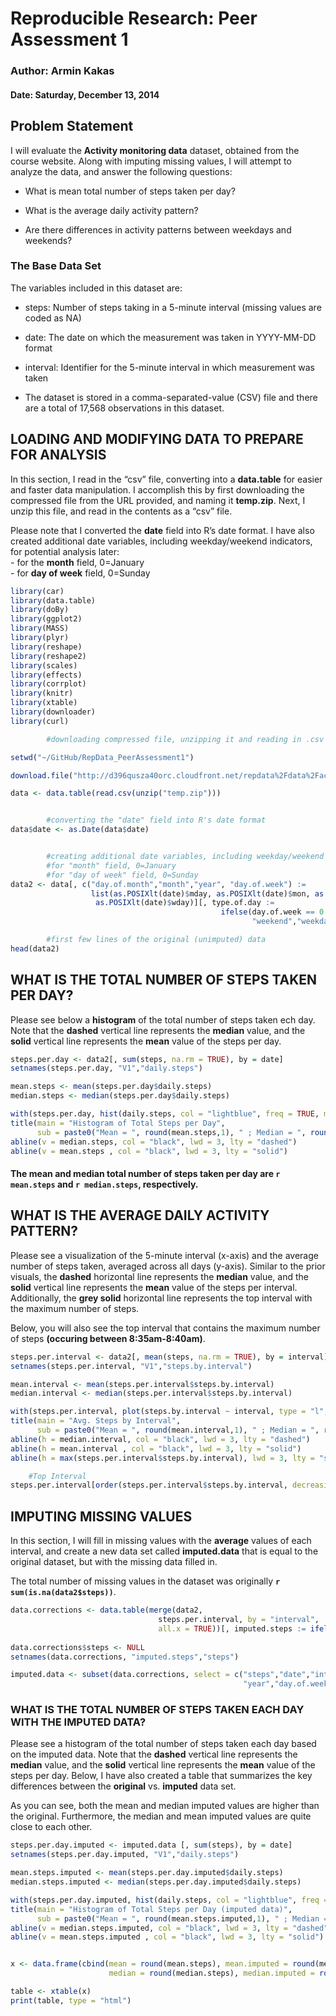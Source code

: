 # Reproducible Research: Peer Assessment 1   

### Author: Armin Kakas   

#### Date: Saturday, December 13, 2014   


## Problem Statement

I will evaluate the **Activity monitoring data** dataset, obtained from the course website. Along with imputing missing values, I will attempt to analyze the data, and answer the following questions:  

* What is mean total number of steps taken per day?

* What is the average daily activity pattern?

* Are there differences in activity patterns between weekdays and weekends?


### The Base Data Set

The variables included in this dataset are:  

* steps: Number of steps taking in a 5-minute interval (missing values are coded as NA)  

* date: The date on which the measurement was taken in YYYY-MM-DD format  

* interval: Identifier for the 5-minute interval in which measurement was taken  

* The dataset is stored in a comma-separated-value (CSV) file and there are a total of 17,568 observations in this dataset.  


## LOADING AND MODIFYING DATA TO PREPARE FOR ANALYSIS
In this section, I read in the "csv" file, converting into a **data.table** for easier and faster data manipulation. I accomplish this by first downloading the compressed file from the URL provided, and naming it **temp.zip**. Next, I unzip this file, and read in the contents as a "csv" file.

Please note that I converted the **date** field into R's date format. I have also created additional date variables, including weekday/weekend indicators, for potential analysis later:  
- for the **month** field, 0=January  
- for **day of week** field, 0=Sunday  

```r
library(car)
library(data.table)
library(doBy)
library(ggplot2)
library(MASS)
library(plyr)
library(reshape)
library(reshape2)
library(scales)
library(effects)
library(corrplot)
library(knitr)
library(xtable)
library(downloader)
library(curl)

        #downloading compressed file, unzipping it and reading in .csv file

setwd("~/GitHub/RepData_PeerAssessment1")

download.file("http://d396qusza40orc.cloudfront.net/repdata%2Fdata%2Factivity.zip", destfile = "temp.zip")

data <- data.table(read.csv(unzip("temp.zip")))


        #converting the "date" field into R's date format
data$date <- as.Date(data$date) 


        #creating additional date variables, including weekday/weekend indicator, for potential analysis later
        #for "month" field, 0=January
        #for "day of week" field, 0=Sunday
data2 <- data[, c("day.of.month","month","year", "day.of.week") := 
                  list(as.POSIXlt(date)$mday, as.POSIXlt(date)$mon, as.POSIXlt(date)$year+1900, 
                   as.POSIXlt(date)$wday)][, type.of.day := 
                                               ifelse(day.of.week == 0 | day.of.week == 6, 
                                                      "weekend","weekday")] 

        #first few lines of the original (unimputed) data
head(data2)

```



## WHAT IS THE TOTAL NUMBER OF STEPS TAKEN PER DAY?

Please see below a **histogram** of the total number of steps taken ech day. Note that the **dashed** vertical line represents the **median** value, and the **solid** vertical line represents the **mean** value of the steps per day.


```r

steps.per.day <- data2[, sum(steps, na.rm = TRUE), by = date]
setnames(steps.per.day, "V1","daily.steps")

mean.steps <- mean(steps.per.day$daily.steps)
median.steps <- median(steps.per.day$daily.steps)

with(steps.per.day, hist(daily.steps, col = "lightblue", freq = TRUE, main = ""))
title(main = "Histogram of Total Steps per Day", 
      sub = paste0("Mean = ", round(mean.steps,1), " ; Median = ", round(median.steps,1)))
abline(v = median.steps, col = "black", lwd = 3, lty = "dashed")
abline(v = mean.steps , col = "black", lwd = 3, lty = "solid")


```

#### The mean and median total number of steps taken per day are **`r mean.steps`** and **`r median.steps`**, respectively.  



## WHAT IS THE AVERAGE DAILY ACTIVITY PATTERN?

Please see a visualization of the 5-minute interval (x-axis) and the average number of steps taken, averaged across all days (y-axis). Similar to the prior visuals, the  **dashed** horizontal line represents the **median** value, and the **solid** vertical line represents the **mean** value of the steps per interval.   
Additionally, the **grey solid** horizontal line represents the top interval with the maximum number of steps.  

Below, you will also see the top interval that contains the maximum number of steps **(occuring between 8:35am-8:40am)**.  


```r

steps.per.interval <- data2[, mean(steps, na.rm = TRUE), by = interval]
setnames(steps.per.interval, "V1","steps.by.interval")

mean.interval <- mean(steps.per.interval$steps.by.interval)
median.interval <- median(steps.per.interval$steps.by.interval)

with(steps.per.interval, plot(steps.by.interval ~ interval, type = "l", col = "darkred", lwd = 2, lty = 3))
title(main = "Avg. Steps by Interval", 
      sub = paste0("Mean = ", round(mean.interval,1), " ; Median = ", round(median.interval,1)))
abline(h = median.interval, col = "black", lwd = 3, lty = "dashed")
abline(h = mean.interval , col = "black", lwd = 3, lty = "solid")
abline(h = max(steps.per.interval$steps.by.interval), lwd = 3, lty = "solid", col = "lightgrey")

    #Top Interval
steps.per.interval[order(steps.per.interval$steps.by.interval, decreasing  = TRUE)][1]  


```


## IMPUTING MISSING VALUES

In this section, I will fill in missing values with the **average** values of each interval, and create a new data set called **imputed.data** that is equal to the original dataset, but with the missing data filled in.    

The total number of missing values in the dataset was originally **`r sum(is.na(data2$steps))`**.   


```r

data.corrections <- data.table(merge(data2, 
                                 steps.per.interval, by = "interval", 
                                 all.x = TRUE))[, imputed.steps := ifelse(is.na(steps) >0, 
                                                                          ceiling(steps.by.interval), steps)]
data.corrections$steps <- NULL
setnames(data.corrections, "imputed.steps","steps")

imputed.data <- subset(data.corrections, select = c("steps","date","interval","day.of.month","month",
                                                    "year","day.of.week","type.of.day"))


```

### WHAT IS THE TOTAL NUMBER OF STEPS TAKEN EACH DAY WITH THE IMPUTED DATA?

Please see a histogram of the total number of steps taken each day based on the imputed data. Note that the **dashed** vertical line represents the **median** value, and the **solid** vertical line represents the **mean** value of the steps per day. Below, I have also created a table that summarizes the key differences between the **original** vs. **imputed** data set.   

As you can see, both the mean and median imputed values are higher than the original. Furthermore, the median and mean imputed values are quite close to each other.  

```r

steps.per.day.imputed <- imputed.data [, sum(steps), by = date]
setnames(steps.per.day.imputed, "V1","daily.steps")

mean.steps.imputed <- mean(steps.per.day.imputed$daily.steps)
median.steps.imputed <- median(steps.per.day.imputed$daily.steps)

with(steps.per.day.imputed, hist(daily.steps, col = "lightblue", freq = TRUE, main = ""))
title(main = "Histogram of Total Steps per Day (imputed data)", 
      sub = paste0("Mean = ", round(mean.steps.imputed,1), " ; Median = ", round(median.steps.imputed,1)))
abline(v = median.steps.imputed, col = "black", lwd = 3, lty = "dashed")
abline(v = mean.steps.imputed , col = "black", lwd = 3, lty = "solid")


x <- data.frame(cbind(mean = round(mean.steps), mean.imputed = round(mean.steps.imputed), 
                      median = round(median.steps), median.imputed = round(median.steps.imputed)))

table <- xtable(x)
print(table, type = "html")
        
```


